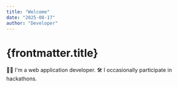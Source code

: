 ```yaml
---
title: "Welcome"
date: "2025-08-17"
author: "Developer"
---
```


# {frontmatter.title}

👨‍💻 I'm a web application developer. 🛠 I occasionally participate in hackathons.